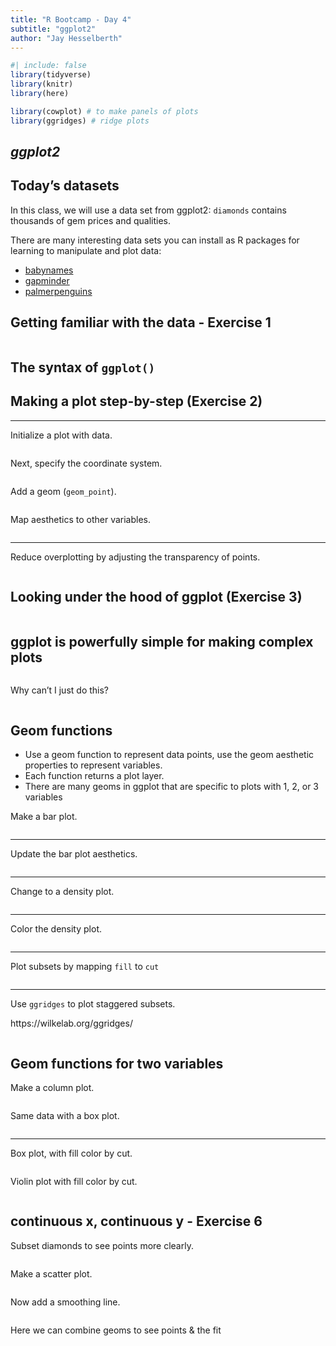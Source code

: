 ```yaml
---
title: "R Bootcamp - Day 4"
subtitle: "ggplot2"
author: "Jay Hesselberth"
---
```


```r
#| include: false
library(tidyverse)
library(knitr)
library(here)

library(cowplot) # to make panels of plots
library(ggridges) # ridge plots
```

## *ggplot2*

## Today's datasets

In this class, we will use a data set from ggplot2: `diamonds` contains thousands of gem prices and qualities.

There are many interesting data sets you can install as R packages for learning to manipulate and plot data:

- [babynames](https://hadley.github.io/babynames/)
- [gapminder](https://jennybc.github.io/gapminder/)
- [palmerpenguins](https://allisonhorst.github.io/palmerpenguins/)

## Getting familiar with the data - Exercise 1 {.smaller}

```r
```

## The syntax of `ggplot()`  

## Making a plot step-by-step (Exercise 2)

---

Initialize a plot with data.

```r
```

Next, specify the coordinate system.

```r
```

Add a geom (`geom_point`).

```r
```

Map aesthetics to other variables.

```r
```

---

Reduce overplotting by adjusting the transparency of points.

```r
```

## Looking under the hood of ggplot (Exercise 3) {.smaller}

```r
```

## ggplot is powerfully simple for making complex plots

```r
```

Why can't I just do this?

```r
```

## Geom functions

* Use a geom function to represent data points, use the geom aesthetic properties to represent variables.
* Each function returns a plot layer.
* There are many geoms in ggplot that are specific to plots with 1, 2, or 3 variables 

Make a bar plot.

```r
```

---

Update the bar plot aesthetics.

```r
```

---

Change to a density plot.

```r
```

---

Color the density plot.

```r
```

---

Plot subsets by mapping `fill` to `cut`

```r
```

---

Use `ggridges` to plot staggered subsets.

https://wilkelab.org/ggridges/

```r
```

## Geom functions for two variables

Make a column plot.

```r
```

Same data with a box plot.

```r
```

---

Box plot, with fill color by cut.

```r
```

Violin plot with fill color by cut.

```r
```

## continuous x, continuous y - Exercise 6

Subset diamonds to see points more clearly.

```r
```

Make a scatter plot.

```r
```

Now add a smoothing line.

```r
```

Here we can combine geoms to see points & the fit

```r
```

